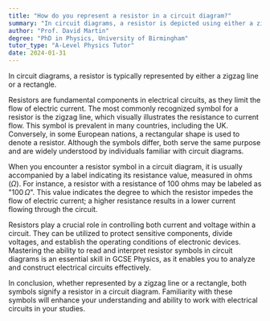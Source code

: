 ```yaml
---
title: "How do you represent a resistor in a circuit diagram?"
summary: "In circuit diagrams, a resistor is depicted using either a zigzag line or a rectangle to indicate its function in controlling electrical current."
author: "Prof. David Martin"
degree: "PhD in Physics, University of Birmingham"
tutor_type: "A-Level Physics Tutor"
date: 2024-01-31
---
```


In circuit diagrams, a resistor is typically represented by either a zigzag line or a rectangle.

Resistors are fundamental components in electrical circuits, as they limit the flow of electric current. The most commonly recognized symbol for a resistor is the zigzag line, which visually illustrates the resistance to current flow. This symbol is prevalent in many countries, including the UK. Conversely, in some European nations, a rectangular shape is used to denote a resistor. Although the symbols differ, both serve the same purpose and are widely understood by individuals familiar with circuit diagrams.

When you encounter a resistor symbol in a circuit diagram, it is usually accompanied by a label indicating its resistance value, measured in ohms ($\Omega$). For instance, a resistor with a resistance of $100$ ohms may be labeled as "$100 \, \Omega$". This value indicates the degree to which the resistor impedes the flow of electric current; a higher resistance results in a lower current flowing through the circuit.

Resistors play a crucial role in controlling both current and voltage within a circuit. They can be utilized to protect sensitive components, divide voltages, and establish the operating conditions of electronic devices. Mastering the ability to read and interpret resistor symbols in circuit diagrams is an essential skill in GCSE Physics, as it enables you to analyze and construct electrical circuits effectively.

In conclusion, whether represented by a zigzag line or a rectangle, both symbols signify a resistor in a circuit diagram. Familiarity with these symbols will enhance your understanding and ability to work with electrical circuits in your studies.
    